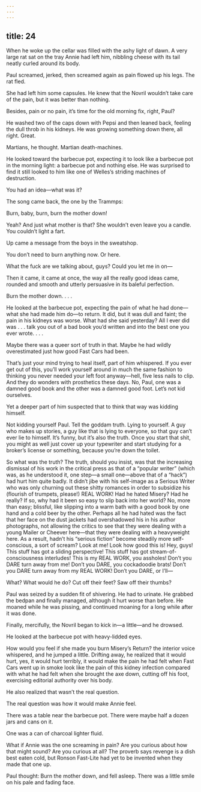```yaml
---
---
---
```

title: 24
---




When he woke up the cellar was filled with the ashy light of dawn. A very large rat sat on the tray Annie had left him, nibbling cheese with its tail neatly curled around its body.

Paul screamed, jerked, then screamed again as pain flowed up his legs. The rat fled.

She had left him some capsules. He knew that the Novril wouldn’t take care of the pain, but it was better than nothing.

Besides, pain or no pain, it’s time for the old morning fix, right, Paul?

He washed two of the caps down with Pepsi and then leaned back, feeling the dull throb in his kidneys. He was growing something down there, all right. Great.

Martians, he thought. Martian death-machines.

He looked toward the barbecue pot, expecting it to look like a barbecue pot in the morning light: a barbecue pot and nothing else. He was surprised to find it still looked to him like one of Welles’s striding machines of destruction.

You had an idea—what was it?

The song came back, the one by the Trammps:

Burn, baby, burn, burn the mother down!

Yeah? And just what mother is that? She wouldn’t even leave you a candle. You couldn’t light a fart.

Up came a message from the boys in the sweatshop.

You don’t need to burn anything now. Or here.

What the fuck are we talking about, guys? Could you let me in on—

Then it came, it came at once, the way all the really good ideas came, rounded and smooth and utterly persuasive in its baleful perfection.

Burn the mother down. . . .

He looked at the barbecue pot, expecting the pain of what he had done—what she had made him do—to return. It did, but it was dull and faint; the pain in his kidneys was worse. What had she said yesterday? All I ever did was . . . talk you out of a bad book you’d written and into the best one you ever wrote. . . .

Maybe there was a queer sort of truth in that. Maybe he had wildly overestimated just how good Fast Cars had been.

That’s just your mind trying to heal itself, part of him whispered. If you ever get out of this, you’ll work yourself around in much the same fashion to thinking you never needed your left foot anyway—hell, five less nails to clip. And they do wonders with prosthetics these days. No, Paul, one was a damned good book and the other was a damned good foot. Let’s not kid ourselves.

Yet a deeper part of him suspected that to think that way was kidding himself.

Not kidding yourself Paul. Tell the goddam truth. Lying to yourself. A guy who makes up stories, a guy like that is lying to everyone, so that guy can’t ever lie to himself. It’s funny, but it’s also the truth. Once you start that shit, you might as well just cover up your typewriter and start studying for a broker’s license or something, because you’re down the toilet.

So what was the truth? The truth, should you insist, was that the increasing dismissal of his work in the critical press as that of a “popular writer” (which was, as he understood it, one step—a small one—above that of a “hack”) had hurt him quite badly. It didn’t jibe with his self-image as a Serious Writer who was only churning out these shitty romances in order to subsidize his (flourish of trumpets, please!) REAL WORK! Had he hated Misery? Had he really? If so, why had it been so easy to slip back into her world? No, more than easy; blissful, like slipping into a warm bath with a good book by one hand and a cold beer by the other. Perhaps all he had hated was the fact that her face on the dust jackets had overshadowed his in his author photographs, not allowing the critics to see that they were dealing with a young Mailer or Cheever here—that they were dealing with a heavyweight here. As a result, hadn’t his “serious fiction” become steadily more self-conscious, a sort of scream? Look at me! Look how good this is! Hey, guys! This stuff has got a sliding perspective! This stuff has got stream-of-consciousness interludes! This is my REAL WORK, you assholes! Don’t you DARE turn away from me! Don’t you DARE, you cockadoodie brats! Don’t you DARE turn away from my REAL WORK! Don’t you DARE, or I’ll—

What? What would he do? Cut off their feet? Saw off their thumbs?

Paul was seized by a sudden fit of shivering. He had to urinate. He grabbed the bedpan and finally managed, although it hurt worse than before. He moaned while he was pissing, and continued moaning for a long while after it was done.

Finally, mercifully, the Novril began to kick in—a little—and he drowsed.

He looked at the barbecue pot with heavy-lidded eyes.

How would you feel if she made you burn Misery’s Return? the interior voice whispered, and he jumped a little. Drifting away, he realized that it would hurt, yes, it would hurt terribly, it would make the pain he had felt when Fast Cars went up in smoke look like the pain of this kidney infection compared with what he had felt when she brought the axe down, cutting off his foot, exercising editorial authority over his body.

He also realized that wasn’t the real question.

The real question was how it would make Annie feel.

There was a table near the barbecue pot. There were maybe half a dozen jars and cans on it.

One was a can of charcoal lighter fluid.

What if Annie was the one screaming in pain? Are you curious about how that might sound? Are you curious at all? The proverb says revenge is a dish best eaten cold, but Ronson Fast-Lite had yet to be invented when they made that one up.

Paul thought: Burn the mother down, and fell asleep. There was a little smile on his pale and fading face.
